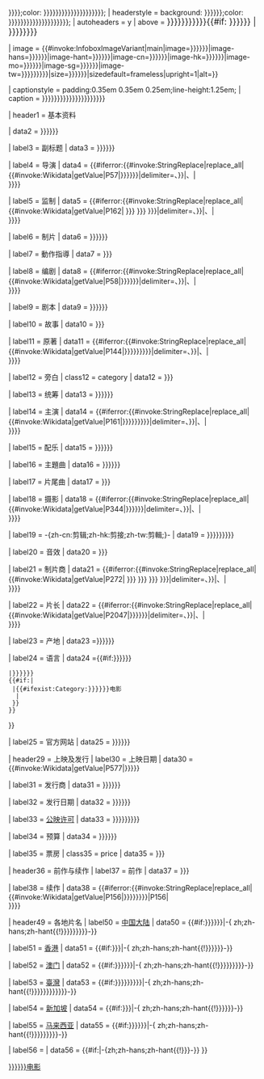 {{Infobox
| bodyclass    = vevent
| bodystyle    = border-spacing: 2px;
| labelstyle = white-space:nowrap;padding-right:0.35em
| abovestyle   = font-size: 110%; background: {{{顏色|{{{颜色|{{{color|#C6C9FF}}}}}}}}};color: {{{color text|{{{colour text|{{{字体颜色|{{{文字顏色|{{Greater color contrast ratio|{{{顏色|{{{颜色|{{{color|#C6C9FF}}}}}}}}}}}}}}}}}}}}}}};
| headerstyle  = background: {{{顏色|{{{颜色|{{{color|#C6C9FF}}}}}}}}};color: {{{color text|{{{colour text|{{{字体颜色|{{{文字顏色|{{Greater color contrast ratio|{{{顏色|{{{颜色|{{{color|#C6C9FF}}}}}}}}}}}}}}}}}}}}}}};
| autoheaders  = y
| above        = <includeonly><span class="fn"><BIG>{{{name|{{{片名|{{{名稱|{{{名称|{{PAGENAMEBASE}}}}}}}}}}}}}}{{#if: {{{original_name|{{{電影原名|{{{电影原名|}}}}}}}}} | <br />{{small|{{{original_name|{{{電影原名|{{{电影原名|}}}}}}}}}}}}}</BIG></span></includeonly>

| image        = {{#invoke:InfoboxImageVariant|main|image={{{image|{{{圖像|{{{图像|}}}}}}}}}|image-hans={{{image|{{{圖像|{{{图像|}}}}}}}}}|image-hant={{{image|{{{圖像|{{{图像|}}}}}}}}}|image-cn={{{cn_image|{{{中國大陸圖像名稱|{{{中国大陆图像名称|}}}}}}}}}|image-hk={{{hk_image|{{{香港圖像名稱|{{{香港图像名称|}}}}}}}}}|image-mo={{{mo_image|{{{澳門圖像名稱|{{{澳门图像名称|}}}}}}}}}|image-sg={{{sg_image|{{{新馬圖像名稱|{{{新马图像名称|}}}}}}}}}|image-tw={{{tw_image|{{{臺灣圖像名稱|{{{台湾图像名称|{{{台灣圖像名稱|}}}}}}}}}}}}|size={{{image_size|{{{圖像大小|{{{图像大小|}}}}}}}}}|sizedefault=frameless|upright=1|alt={{{alt|}}}}}

| captionstyle = padding:0.35em 0.35em 0.25em;line-height:1.25em;
| caption      = {{{caption|{{{imagecaption|{{{image_caption|{{{Img_capt|{{{圖片簡介|{{{图片简介|{{{圖像說明|{{{图像说明|}}}}}}}}}}}}}}}}}}}}}}}}

| header1      = 基本资料

| data2       = {{{片名表记|{{{片名表記|{{{film name|}}}}}}}}}

| label3      = 副标题
| data3       = {{{sec-title|{{{副標題|{{{副标题|}}}}}}}}}

| label4       = 导演
| data4        = {{#iferror:{{#invoke:StringReplace|replace_all|{{#invoke:Wikidata|getValue|P57|{{{director|{{{導演|{{{导演|FETCH_WIKIDATA}}}}}}}}}|delimiter=、}}|、|<br />}}}}

| label5       = 监制
| data5        = {{#iferror:{{#invoke:StringReplace|replace_all|{{#invoke:Wikidata|getValue|P162|{{{producer|{{{監製|{{{监制|{{{producers|FETCH_WIKIDATA}}} }}} }}} }}}|delimiter=、}}|、|<br />}}}}

| label6       = 制片
| data6        = {{{producer_2|{{{製片|{{{制片|}}}}}}}}}

| label7       = 動作指導
| data7        = {{{動作指導|{{{动作指导|}}}}}}

| label8       = 编剧
| data8        = {{#iferror:{{#invoke:StringReplace|replace_all|{{#invoke:Wikidata|getValue|P58|{{{writer|{{{編劇|{{{编剧|FETCH_WIKIDATA}}}}}}}}}|delimiter=、}}|、|<br />}}}}

| label9       = 剧本
| data9        = {{{screenplay|{{{劇本|{{{剧本|}}}}}}}}}

| label10       = 故事
| data10        = {{{story|{{{故事|}}}}}}

| label11       = 原著
| data11        = {{#iferror:{{#invoke:StringReplace|replace_all|{{#invoke:Wikidata|getValue|P144|{{{based on|{{{based_on|{{{原著|{{{原作|FETCH_WIKIDATA}}}}}}}}}}}}|delimiter=、}}|、|<br />}}}}

| label12       = 旁白
| class12       = category
| data12        = {{{narrator|{{{旁白|}}}}}}

| label13      = 统筹
| data13       = {{{production_supervisor|{{{統籌|{{{统筹|}}}}}}}}}

| label14      = 主演
| data14       = {{#iferror:{{#invoke:StringReplace|replace_all|{{#invoke:Wikidata|getValue|P161|{{{starring|{{{主演|{{{演員|{{{演员|FETCH_WIKIDATA}}}}}}}}}}}}|delimiter=、}}|、|<br />}}}}

| label15      = 配乐
| data15       = {{{music|{{{配樂|{{{配乐|}}}}}}}}}

| label16      = 主題曲
| data16       = {{{maintheme|{{{主題曲|{{{主题曲|}}}}}}}}}

| label17      = 片尾曲
| data17        = {{{endtheme|{{{片尾曲|}}}}}}

| label18      = 摄影
| data18       = {{#iferror:{{#invoke:StringReplace|replace_all|{{#invoke:Wikidata|getValue|P344|{{{cinematography|{{{攝影|{{{摄影|FETCH_WIKIDATA}}}}}}}}}|delimiter=、}}|、|<br />}}}}

| label19      = -{zh-cn:剪辑;zh-hk:剪接;zh-tw:剪輯;}-
| data19       = {{{editing|{{{剪輯|{{{剪辑|{{{剪接|}}}}}}}}}}}}

| label20      = 音效
| data20      = {{{effect|{{{音效|}}}}}}

| label21      = 制片商
| data21       = {{#iferror:{{#invoke:StringReplace|replace_all|{{#invoke:Wikidata|getValue|P272|{{{studio|{{{production_company|{{{製片商|{{{制片商|{{{production companies|FETCH_WIKIDATA}}} }}} }}} }}} }}}|delimiter=、}}|、|<br />}}}}

| label22      = 片长
| data22       = {{#iferror:{{#invoke:StringReplace|replace_all|{{#invoke:Wikidata|getValue|P2047|{{{runtime|{{{片長|{{{片长|FETCH_WIKIDATA}}}}}}}}}|delimiter=、}}|、|<br />}}}}

| label23      = 产地
| data23       ={{{country|{{{產地|{{{产地|}}}}}}}}}

| label24      = 语言
| data24       ={{#if:{{{language|{{{語言|{{{语言|}}}}}}}}}
 |{{{language|{{{語言|{{{语言|}}}}}}}}}
 {{#if:{{NAMESPACE}}|
  |{{#ifexist:Category:{{{language|{{{語言|{{{语言|}}}}}}}}}电影
   |[[Category:{{{language|{{{語言|{{{语言|}}}}}}}}}电影]]
  }}
 }}
}}

| label25      = 官方网站
| data25       = {{{website|{{{官方網站|{{{官方网站|}}}}}}}}}

<!-- label25-28 为预留数字，以防以后如果需要新增项目时，无需全部改动下面的代码。-->

| header29   = 上映及发行
| label30      = 上映日期
| data30       = {{#invoke:Wikidata|getValue|P577|{{{released|{{{上映日期|}}}}}}}}

| label31      = 发行商
| data31       = {{{distributor|{{{發行商|{{{发行商|}}}}}}}}}

| label32      = 发行日期
| data32       = {{{issue date|{{{發行日期|{{{发行日期|}}}}}}}}}

| label33      = [[电影公映许可证|公映许可]]
| data33       = {{{cfa_id|{{{sarft_id|{{{公映許可|{{{公映许可|}}}}}}}}}}}}

| label34     = 预算
| data34      = {{{budget|{{{預算|{{{预算|}}}}}}}}}

| label35      = 票房
| class35     = price
| data35     = {{{gross|{{{票房|}}}}}}

| header36  = 前作与续作
| label37      = 前作
| data37      = {{{preceded_by|{{{前集|}}}}}}

| label38      = 续作
| data38       = {{#iferror:{{#invoke:StringReplace|replace_all|{{#invoke:Wikidata|getValue|P156|{{{followed_by|{{{續集|{{{续集|FETCH_WIKIDATA}}}}}}}}}}}|P156|<br />}}}}

<!-- 39-48为预留数字，预留的目的同上。-->

| header49     = 各地片名
| label50      = [[中国大陆]]
| data50      = {{#if:{{{cn_name|{{{中國大陸片名|{{{中国大陆片名|}}}}}}}}}|-{ <includeonly>zh;zh-hans;zh-hant{{!}}</includeonly>{{{cn_name|{{{中國大陸片名|{{{中国大陆片名|}}}}}}}}}}-}}

| label51      = [[香港]]
| data51      = {{#if:{{{hk_name|{{{香港片名|}}}}}}|-{ <includeonly>zh;zh-hans;zh-hant{{!}}</includeonly>{{{hk_name|{{{香港片名|}}}}}}}-}}

| label52      = [[澳门]]
| data52      = {{#if:{{{mo_name|{{{澳門片名|{{{澳门片名|}}}}}}}}}|-{ <includeonly>zh;zh-hans;zh-hant{{!}}</includeonly>{{{mo_name|{{{澳門片名|{{{澳门片名|}}}}}}}}}}-}}

| label53      = [[臺灣]]
| data53      = {{#if:{{{tw_name|{{{臺灣片名|{{{台湾片名|{{{台灣片名|}}}}}}}}}}}}|-{ <includeonly>zh;zh-hans;zh-hant{{!}}</includeonly>{{{tw_name|{{{臺灣片名|{{{台湾片名|{{{台灣片名|}}}}}}}}}}}}}-}}

| label54      = [[新加坡]]
| data54      = {{#if:{{{sg_name|{{{新加坡片名|}}}}}}|-{ <includeonly>zh;zh-hans;zh-hant{{!}}</includeonly>{{{sg_name|{{{新加坡片名|}}}}}}}-}}

| label55      = [[马来西亚]]
| data55      = {{#if:{{{my_name|{{{馬來西亞片名|{{{马来西亚片名|}}}}}}}}}|-{ <includeonly>zh;zh-hans;zh-hant{{!}}</includeonly>{{{my_name|{{{馬來西亞片名|{{{马来西亚片名|}}}}}}}}}}-}}

| label56      = 
| data56      = {{#if:{{{cover2|}}}|-{<includeonly>zh;zh-hans;zh-hant{{!}}</includeonly>{{{cover2}}}}-}}
}}<noinclude>
{{documentation}}
<!-- 請將跨語言連結與分類加入 /doc 子頁面，而不是加在這裡。 -->

</noinclude>